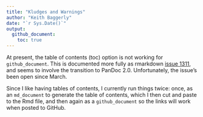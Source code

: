 ```yaml
---
title: "Kludges and Warnings"
author: "Keith Baggerly"
date: "`r Sys.Date()`"
output: 
  github_document:
    toc: true
---
```


At present, the table of contents (toc) option is not
working for `github_document`. This is documented more
fully as rmarkdown [issue 1311](https://github.com/rstudio/rmarkdown/issues/1311),
and seems to involve the transition to PanDoc 2.0. 
Unfortunately, the issue's been open since March. 

Since I like having tables of contents, I currently
run things twice: once, as an `md_document` to generate
the table of contents, which I then cut and paste to 
the Rmd file, and then again as a `github_document`
so the links will work when posted to GitHub.



